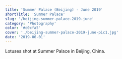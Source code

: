 ---
title: 'Summer Palace (Beijing) - June 2019'
shortTitle: 'Summer Palace'
slug: '/beijing-summer-palace-2019-june'
category: 'Photography'
color: '#c0cfa5'
cover: './beijing-summer-palace-2019-june-pic1.jpg'
date: '2019-06-01'
---

Lotuses shot at Summer Palace in Beijing, China.
